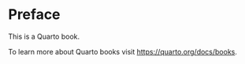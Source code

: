 # Preface {.unnumbered}

This is a Quarto book.

To learn more about Quarto books visit <https://quarto.org/docs/books>.
